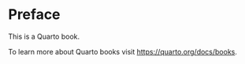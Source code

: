 # Preface {.unnumbered}

This is a Quarto book.

To learn more about Quarto books visit <https://quarto.org/docs/books>.
